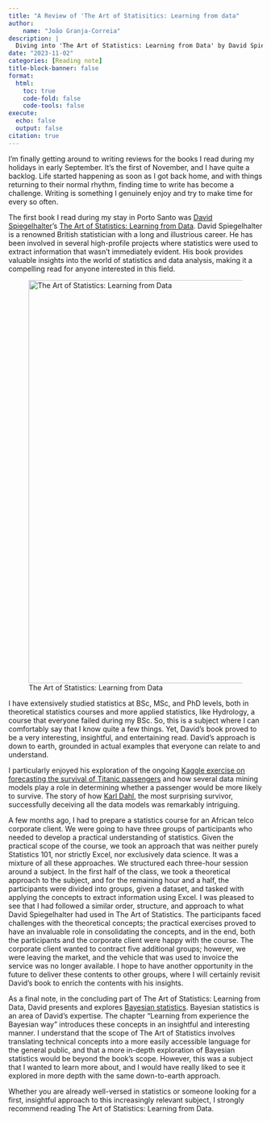 ```yaml
---
title: "A Review of 'The Art of Statisitics: Learning from data"
author: 
    name: "João Granja-Correia"
description: | 
  Diving into 'The Art of Statistics: Learning from Data' by David Spiegelhalter and its real-world insights into the world of statistics
date: "2023-11-02"
categories: [Reading note]
title-block-banner: false
format: 
  html:
    toc: true
    code-fold: false
    code-tools: false
execute:
  echo: false
  output: false
citation: true
---
```


I'm finally getting around to writing reviews for the books I read during my holidays in early September. It's the first of November, and I have quite a backlog. Life started happening as soon as I got back home, and with things returning to their normal rhythm, finding time to write has become a challenge. Writing is something I genuinely enjoy and try to make time for every so often.

The first book I read during my stay in Porto Santo was [David Spiegelhalter](https://en.wikipedia.org/wiki/David_Spiegelhalter)'s [The Art of Statistics: Learning from Data](https://www.amazon.com/Untitled-Statistics-David-Spiegelhalter/dp/0241258766/ref=sr_1_1?crid=177UGIJBK7288&keywords=the+art+of+statistics+learning+from+data&qid=1698869305&sprefix=The+art+of+sta%2Caps%2C128&sr=8-1). David Spiegelhalter is a renowned British statistician with a long and illustrious career. He has been involved in several high-profile projects where statistics were used to extract information that wasn't immediately evident. His book provides valuable insights into the world of statistics and data analysis, making it a compelling read for anyone interested in this field.

![The Art of Statistics: Learning from Data](img/The_art_of_statistics.jpg){fig-alt="book cover - The Art of Statistics: Learning from Data" width="800"}

I have extensively studied statistics at BSc, MSc, and PhD levels, both in theoretical statistics courses and more applied statistics, like Hydrology, a course that everyone failed during my BSc. So, this is a subject where I can comfortably say that I know quite a few things. Yet, David's book proved to be a very interesting, insightful, and entertaining read. David's approach is down to earth, grounded in actual examples that everyone can relate to and understand.

I particularly enjoyed his exploration of the ongoing [Kaggle exercise on forecasting the survival of Titanic passengers](https://www.kaggle.com/c/titanic) and how several data mining models play a role in determining whether a passenger would be more likely to survive. The story of how [Karl Dahl](https://www.encyclopedia-titanica.org/titanic-survivor/charles-edward-dahl.html), the most surprising survivor, successfully deceiving all the data models was remarkably intriguing.

A few months ago, I had to prepare a statistics course for an African telco corporate client. We were going to have three groups of participants who needed to develop a practical understanding of statistics. Given the practical scope of the course, we took an approach that was neither purely Statistics 101, nor strictly Excel, nor exclusively data science. It was a mixture of all these approaches. We structured each three-hour session around a subject. In the first half of the class, we took a theoretical approach to the subject, and for the remaining hour and a half, the participants were divided into groups, given a dataset, and tasked with applying the concepts to extract information using Excel. I was pleased to see that I had followed a similar order, structure, and approach to what David Spiegelhalter had used in The Art of Statistics. The participants faced challenges with the theoretical concepts; the practical exercises proved to have an invaluable role in consolidating the concepts, and in the end, both the participants and the corporate client were happy with the course. The corporate client wanted to contract five additional groups; however, we were leaving the market, and the vehicle that was used to invoice the service was no longer available. I hope to have another opportunity in the future to deliver these contents to other groups, where I will certainly revisit David's book to enrich the contents with his insights.

As a final note, in the concluding part of The Art of Statistics: Learning from Data, David presents and explores [Bayesian statistics](https://en.wikipedia.org/wiki/Bayesian_statistics). Bayesian statistics is an area of David's expertise. The chapter "Learning from experience the Bayesian way" introduces these concepts in an insightful and interesting manner. I understand that the scope of The Art of Statistics involves translating technical concepts into a more easily accessible language for the general public, and that a more in-depth exploration of Bayesian statistics would be beyond the book's scope. However, this was a subject that I wanted to learn more about, and I would have really liked to see it explored in more depth with the same down-to-earth approach.

Whether you are already well-versed in statistics or someone looking for a first, insightful approach to this increasingly relevant subject, I strongly recommend reading The Art of Statistics: Learning from Data.
